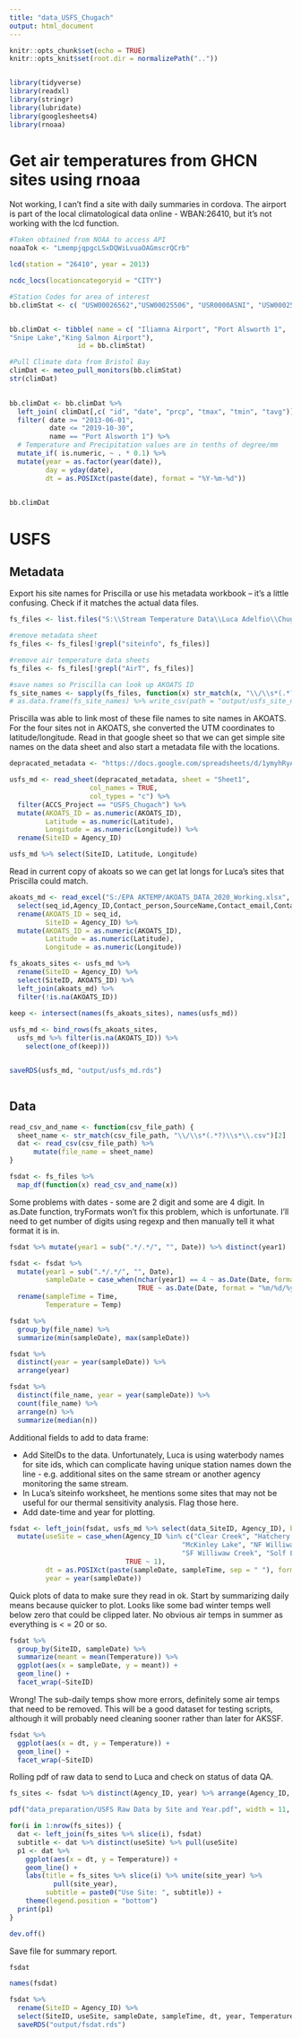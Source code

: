 ```yaml
---
title: "data_USFS_Chugach"
output: html_document
---
```


```r
knitr::opts_chunk$set(echo = TRUE)
knitr::opts_knit$set(root.dir = normalizePath(".."))


library(tidyverse)
library(readxl)
library(stringr)
library(lubridate)
library(googlesheets4)
library(rnoaa)


```


# Get air temperatures from GHCN sites using rnoaa

Not working, I can't find a site with daily summaries in cordova. The airport is part of the local climatological data online - WBAN:26410, but it's not working with the lcd function.

```r

#Token obtained from NOAA to access API
noaaTok <- "LmempjqpgcLSxDQWiLvuaOAGmscrQCrb"

lcd(station = "26410", year = 2013)

ncdc_locs(locationcategoryid = "CITY")

#Station Codes for area of interest
bb.climStat <- c( "USW00026562","USW00025506", "USR0000ASNI", "USW00025503")


bb.climDat <- tibble( name = c( "Iliamna Airport", "Port Alsworth 1",
"Snipe Lake","King Salmon Airport"),
                 id = bb.climStat)

#Pull Climate data from Bristol Bay 
climDat <- meteo_pull_monitors(bb.climStat)  
str(climDat)
  

bb.climDat <- bb.climDat %>% 
  left_join( climDat[,c( "id", "date", "prcp", "tmax", "tmin", "tavg")], by = 'id') %>% 
  filter( date >= "2013-06-01",
          date <= "2019-10-30",
          name == "Port Alsworth 1") %>% 
  # Temperature and Precipitation values are in tenths of degree/mm
  mutate_if( is.numeric, ~ . * 0.1) %>% 
  mutate(year = as.factor(year(date)),
         day = yday(date),
         dt = as.POSIXct(paste(date), format = "%Y-%m-%d"))
  

bb.climDat

```


# USFS



## Metadata

Export his site names for Priscilla or use his metadata workbook -- it's a little confusing. Check if it matches the actual data files.

```r
fs_files <- list.files("S:\\Stream Temperature Data\\Luca Adelfio\\ChugachNF_wtdat", full.names = TRUE)

#remove metadata sheet
fs_files <- fs_files[!grepl("siteinfo", fs_files)]

#remove air temperature data sheets
fs_files <- fs_files[!grepl("AirT", fs_files)]

#save names so Priscilla can look up AKOATS ID
fs_site_names <- sapply(fs_files, function(x) str_match(x, "\\/\\s*(.*?)\\s*\\.csv")[2], simplify = TRUE)
# as.data.frame(fs_site_names) %>% write_csv(path = "output/usfs_site_names.csv")

```

Priscilla was able to link most of these file names to site names in AKOATS. For the four sites not in AKOATS, she converted the UTM 
coordinates to latitude/longitude. Read in that google sheet so that we can get simple site names on the data sheet and also start a metadata file with the locations.

```r

depracated_metadata <- "https://docs.google.com/spreadsheets/d/1ymyhRyAomnJZTZqr4IbRmCnJjVaOIpCQYGscJDbCk-w/edit#gid=0"

usfs_md <- read_sheet(depracated_metadata, sheet = "Sheet1",
                    col_names = TRUE,
                    col_types = "c") %>% 
  filter(ACCS_Project == "USFS_Chugach") %>% 
  mutate(AKOATS_ID = as.numeric(AKOATS_ID),
         Latitude = as.numeric(Latitude),
         Longitude = as.numeric(Longitude)) %>% 
  rename(SiteID = Agency_ID)

usfs_md %>% select(SiteID, Latitude, Longitude)

```

Read in current copy of akoats so we can get lat longs for Luca's sites that Priscilla could match.

```r
akoats_md <- read_excel("S:/EPA AKTEMP/AKOATS_DATA_2020_Working.xlsx", sheet = "CONTINUOUS_DATA") %>%
  select(seq_id,Agency_ID,Contact_person,SourceName,Contact_email,Contact_telephone,Latitude,Longitude,Sensor_accuracy) %>%
  rename(AKOATS_ID = seq_id,
         SiteID = Agency_ID) %>% 
  mutate(AKOATS_ID = as.numeric(AKOATS_ID),
         Latitude = as.numeric(Latitude),
         Longitude = as.numeric(Longitude))
```


```r

fs_akoats_sites <- usfs_md %>% 
  rename(SiteID = Agency_ID) %>% 
  select(SiteID, AKOATS_ID) %>% 
  left_join(akoats_md) %>% 
  filter(!is.na(AKOATS_ID))
  
keep <- intersect(names(fs_akoats_sites), names(usfs_md))

usfs_md <- bind_rows(fs_akoats_sites,
  usfs_md %>% filter(is.na(AKOATS_ID)) %>% 
    select(one_of(keep)))


saveRDS(usfs_md, "output/usfs_md.rds")



```


## Data

```r

read_csv_and_name <- function(csv_file_path) {
  sheet_name <- str_match(csv_file_path, "\\/\\s*(.*?)\\s*\\.csv")[2]
  dat <- read_csv(csv_file_path) %>% 
      mutate(file_name = sheet_name)
}

fsdat <- fs_files %>% 
  map_df(function(x) read_csv_and_name(x)) 

```

Some problems with dates - some are 2 digit and some are 4 digit. In as.Date function, tryFormats won't fix this problem, which is unfortunate. I'll need to get number of digits using regexp and then manually tell it what format it is in.

```r
fsdat %>% mutate(year1 = sub(".*/.*/", "", Date)) %>% distinct(year1)

fsdat <- fsdat %>% 
  mutate(year1 = sub(".*/.*/", "", Date),
         sampleDate = case_when(nchar(year1) == 4 ~ as.Date(Date, format = "%m/%d/%Y"),
                                TRUE ~ as.Date(Date, format = "%m/%d/%y"))) %>% 
  rename(sampleTime = Time,
         Temperature = Temp)

fsdat %>% 
  group_by(file_name) %>% 
  summarize(min(sampleDate), max(sampleDate))

fsdat %>% 
  distinct(year = year(sampleDate)) %>% 
  arrange(year)

fsdat %>% 
  distinct(file_name, year = year(sampleDate)) %>% 
  count(file_name) %>% 
  arrange(n) %>% 
  summarize(median(n))

```

Additional fields to add to data frame:

* Add SiteIDs to the data. Unfortunately, Luca is using waterbody names for site ids, which can complicate having unique station names down the line - e.g. additional sites on the same stream or another agency monitoring the same stream.
* In Luca's siteinfo worksheet, he mentions some sites that may not be useful for our thermal sensitivity analysis. Flag those here.
* Add date-time and year for plotting.


```r
fsdat <- left_join(fsdat, usfs_md %>% select(data_SiteID, Agency_ID), by = c("file_name" = "data_SiteID")) %>% 
  mutate(useSite = case_when(Agency_ID %in% c("Clear Creek", "Hatchery Creek", "Ibeck Creek", "Jack Bay River",
                                           "McKinley Lake", "NF Williwaw Creek", "Pigot Bay Spawn Channel", "Rude River SC",
                                           "SF Williwaw Creek", "Solf Lake Inlet", "Steller Jay Creek") ~ 0,
                             TRUE ~ 1),
         dt = as.POSIXct(paste(sampleDate, sampleTime, sep = " "), format = "%Y-%m-%d %H:%M"),
         year = year(sampleDate)) 

```

Quick plots of data to make sure they read in ok. Start by summarizing daily means because quicker to plot. Looks like some bad winter temps well below zero that could be clipped later. No obvious air temps in summer as everything is < = 20 or so.

```r

fsdat %>% 
  group_by(SiteID, sampleDate) %>% 
  summarize(meant = mean(Temperature)) %>% 
  ggplot(aes(x = sampleDate, y = meant)) +
  geom_line() +
  facet_wrap(~SiteID)

```

Wrong! The sub-daily temps show more errors, definitely some air temps that need to be removed. This will be a good dataset for testing scripts, although it will probably need cleaning sooner rather than later for AKSSF.

```r

fsdat %>% 
  ggplot(aes(x = dt, y = Temperature)) +
  geom_line() +
  facet_wrap(~SiteID)


```

Rolling pdf of raw data to send to Luca and check on status of data QA.

```r
fs_sites <- fsdat %>% distinct(Agency_ID, year) %>% arrange(Agency_ID, year)

pdf("data_preparation/USFS Raw Data by Site and Year.pdf", width = 11, height = 8.5)

for(i in 1:nrow(fs_sites)) {
  dat <- left_join(fs_sites %>% slice(i), fsdat)
  subtitle <- dat %>% distinct(useSite) %>% pull(useSite)
  p1 <- dat %>% 
    ggplot(aes(x = dt, y = Temperature)) +
    geom_line() +
    labs(title = fs_sites %>% slice(i) %>% unite(site_year) %>%
           pull(site_year),
         subtitle = paste0("Use Site: ", subtitle)) +
    theme(legend.position = "bottom")
  print(p1)
}

dev.off()

```


Save file for summary report.

```r
fsdat

names(fsdat)

fsdat %>% 
  rename(SiteID = Agency_ID) %>% 
  select(SiteID, useSite, sampleDate, sampleTime, dt, year, Temperature) %>% 
  saveRDS("output/fsdat.rds")
```


